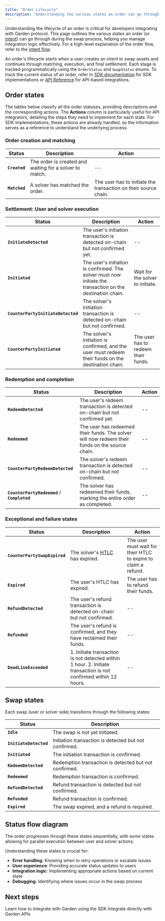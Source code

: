 ```yaml
---
title: "Order Lifecycle"
description: "Understanding the various states an order can go through during the swap process"
---
```


Understanding the lifecycle of an order is critical for developers integrating with Garden protocol. This page outlines the various states an order (or [intent](/home/fundamentals/introduction/intents)) can go through during the swap process, helping you manage integration logic effectively. For a high-level explanation of the order flow, refer to the [intent flow](/home/fundamentals/how-it-works/intent-flow).

An order's lifecycle starts when a user creates an intent to swap assets and continues through matching, execution, and final settlement. Each stage is tracked programmatically using the `OrderStatus` and `SwapStatus` enums. To track the current status of an order, refer to [SDK documentation](/developers/sdk/sdk) for SDK implementations or [API Reference](/api-reference/quickstart) for API-based integrations.

## Order states

The tables below classify all the order statuses, providing descriptions and the corresponding actions. The **Actions** column is particularly useful for API integrators, detailing the steps they need to implement for each state. For SDK implementations, these actions are already handled, so the information serves as a reference to understand the underlying process.

### Order creation and matching

| Status | Description | Action |
|--------|-------------|--------|
| **`Created`** | The order is created and waiting for a solver to match. | -- |
| **`Matched`** | A solver has matched the order. | The user has to initiate the transaction on their source chain. |

### Settlement: User and solver execution

| Status | Description | Action |
|--------|-------------|--------|
| **`InitiateDetected`** | The user's initiation transaction is detected on-chain but not confirmed yet. | -- |
| **`Initiated`** | The user's initiation is confirmed. The solver must now initiate the transaction on the destination chain. | Wait for the solver to initiate. |
| **`CounterPartyInitiateDetected`** | The solver's initiation transaction is detected on-chain but not confirmed. | -- |
| **`CounterPartyInitiated`** | The solver's initiation is confirmed, and the user must redeem their funds on the destination chain. | The user has to redeem their funds. |

### Redemption and completion

| Status | Description | Action |
|--------|-------------|--------|
| **`RedeemDetected`** | The user's redeem transaction is detected on-chain but not confirmed yet. | -- |
| **`Redeemed`** | The user has redeemed their funds. The solver will now redeem their funds on the source chain. | -- |
| **`CounterPartyRedeemDetected`** | The solver's redeem transaction is detected on-chain but not confirmed. | -- |
| **`CounterPartyRedeemed`** / **`Completed`** | The solver has redeemed their funds, marking the entire order as completed. | -- |

### Exceptional and failure states

| Status | Description | Action |
|--------|-------------|--------|
| **`CounterPartySwapExpired`** | The solver's [HTLC](/home/fundamentals/introduction/atomic-swaps) has expired. | The user must wait for their HTLC to expire to claim a refund. |
| **`Expired`** | The user's HTLC has expired. | The user has to refund their funds. |
| **`RefundDetected`** | The user's refund transaction is detected on-chain but not confirmed. | -- |
| **`Refunded`** | The user's refund is confirmed, and they have reclaimed their funds. | -- |
| **`DeadLineExceeded`** | 1. Initiate transaction is not detected within 1 hour. 2. Initiate transaction is not confirmed within 12 hours. | -- |

## Swap states

Each swap (user or solver side) transitions through the following states:

| Status | Description |
|--------|-------------|
| **`Idle`** | The swap is not yet initiated. |
| **`InitiateDetected`** | Initiation transaction is detected but not confirmed. |
| **`Initiated`** | The initiation transaction is confirmed. |
| **`RedeemDetected`** | Redemption transaction is detected but not confirmed. |
| **`Redeemed`** | Redemption transaction is confirmed. |
| **`RefundDetected`** | Refund transaction is detected but not confirmed. |
| **`Refunded`** | Refund transaction is confirmed. |
| **`Expired`** | The swap expired, and a refund is required. |

## Status flow diagram

<Note>
The order progresses through these states sequentially, with some states allowing for parallel execution between user and solver actions.
</Note>

Understanding these states is crucial for:
- **Error handling**: Knowing when to retry operations or escalate issues
- **User experience**: Providing accurate status updates to users
- **Integration logic**: Implementing appropriate actions based on current state
- **Debugging**: Identifying where issues occur in the swap process

## Next steps

<CardGroup cols={2}>
  <Card title="SDK Integration" href="/developers/sdk/sdk">
    Learn how to integrate with Garden using the SDK
  </Card>
  <Card title="API Integration" href="/developers/cookbook/integrate">
    Integrate directly with Garden APIs
  </Card>
</CardGroup>